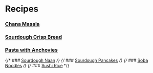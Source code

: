 <div className='p-3'>

# Recipes

### [Chana Masala](./chana-masala)

### [Sourdough Crisp Bread](./sourdough-crisp-bread)

### [Pasta with Anchovies](./pasta-anchovies)

{/* ### [Sourdough Naan](./sourdough-naan) */}
{/* ### [Sourdough Pancakes](./sourdough-pancakes) */}
{/* ### [Soba Noodles](./soba-noodles) */}
{/* ### [Sushi Rice](./sushi-rice) */}

</div>
